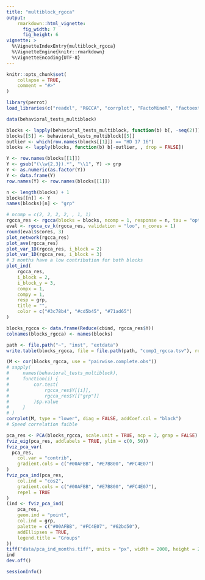 ```yaml
---
title: "multiblock_rgcca"
output:
    rmarkdown::html_vignette:
      fig_width: 7
      fig_height: 6
vignette: >
  %\VignetteIndexEntry{multiblock_rgcca}
  %\VignetteEngine{knitr::rmarkdown}
  %\VignetteEncoding{UTF-8}
---
```


```r
knitr::opts_chunk$set(
    collapse = TRUE,
    comment = "#>"
)
```

```r
library(perrot)
load_libraries(c("readxl", "RGCCA", "corrplot", "FactoMineR", "factoextra"))
```

```r
data(behavioral_tests_multiblock)

blocks <- lapply(behavioral_tests_multiblock, function(b) b[, -seq(2)])
blocks[[5]] <- behavioral_tests_multiblock[[5]]
outlier <- which(row.names(blocks[[1]]) == "HD 17 16")
blocks <- lapply(blocks, function(b) b[-outlier, , drop = FALSE])

Y <- row.names(blocks[[1]])
Y <- gsub("(\\w{2,3}).*", "\\1", Y) -> grp
Y <- as.numeric(as.factor(Y))
Y <- data.frame(Y)
row.names(Y) <- row.names(blocks[[1]])

n <- length(blocks) + 1
blocks[[n]] <- Y
names(blocks)[n] <- "grp"
```

```r
# ncomp = c(2, 2, 2, 2, , 1, 1)
rgcca_res <- rgcca(blocks = blocks, ncomp = 1, response = n, tau = "optimal")
eval <- rgcca_cv_k(rgcca_res, validation = "loo", n_cores = 1)
round(eval$scores, 3)
plot_network(rgcca_res)
plot_ave(rgcca_res)
plot_var_1D(rgcca_res, i_block = 2)
plot_var_1D(rgcca_res, i_block = 3)
# 3 months have a low contribution for both blocks
plot_ind(
    rgcca_res,
    i_block = 2,
    i_block_y = 3,
    compx = 1,
    compy = 1,
    resp = grp,
    title = "",
    color = c("#3c78b4", "#cd5b45", "#71ad65")
)
```

```r
blocks_rgcca <- data.frame(Reduce(cbind, rgcca_res$Y))
colnames(blocks_rgcca) <- names(blocks)

path <- file.path("~", "inst", "extdata")
write.table(blocks_rgcca, file = file.path(path, "comp1_rgcca.tsv"), row.names = TRUE, sep = "\t")

(M <- cor(blocks_rgcca, use = "pairwise.complete.obs"))
# sapply(
#     names(behavioral_tests_multiblock),
#     function(i) {
#         cor.test(
#             rgcca_res$Y[[i]],
#             rgcca_res$Y[["grp"]]
#         )$p.value
#     }
# )
corrplot(M, type = "lower", diag = FALSE, addCoef.col = "black")
# Speed correlation faible
```

```r
pca_res <- PCA(blocks_rgcca, scale.unit = TRUE, ncp = 2, grap = FALSE)
fviz_eig(pca_res, addlabels = TRUE, ylim = c(0, 50))
fviz_pca_var(
  pca_res,
    col.var = "contrib",
    gradient.cols = c("#00AFBB", "#E7B800", "#FC4E07")
)
fviz_pca_ind(pca_res,
    col.ind = "cos2",
    gradient.cols = c("#00AFBB", "#E7B800", "#FC4E07"),
    repel = TRUE
)
(ind <- fviz_pca_ind(
    pca_res,
    geom.ind = "point",
    col.ind = grp,
    palette = c("#00AFBB", "#FC4E07", "#62bd50"),
    addEllipses = TRUE,
    legend.title = "Groups"
))
tiff("data/pca_ind_months.tiff", units = "px", width = 2000, height = 2000, res = 300)
ind
dev.off()
```

```r
sessionInfo()
```
